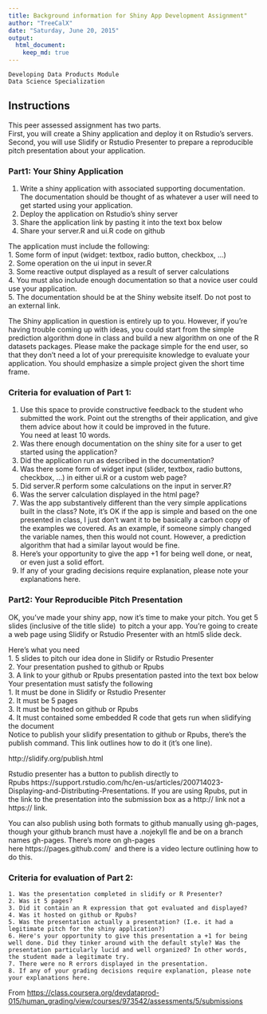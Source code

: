 ```yaml
---
title: Background information for Shiny App Development Assignment"
author: "TreeCalX"
date: "Saturday, June 20, 2015"
output: 
  html_document:
    keep_md: true
---
```

  
    Developing Data Products Module  
    Data Science Specialization  

## Instructions

This peer assessed assignment has two parts.  
First, you will create a Shiny application and deploy it on Rstudio's servers.  
Second, you will use Slidify or Rstudio Presenter to prepare a reproducible pitch presentation about your application.

### Part1: Your Shiny Application  
  
1. Write a shiny application with associated supporting documentation. The documentation should be thought of as whatever a user will need to get started using your application.  
2. Deploy the application on Rstudio's shiny server  
3. Share the application link by pasting it into the text box below  
4. Share your server.R and ui.R code on github  
  
The application must include the following:  
1. Some form of input (widget: textbox, radio button, checkbox, ...)  
2. Some operation on the ui input in sever.R  
3. Some reactive output displayed as a result of server calculations  
4. You must also include enough documentation so that a novice user could use your application.  
5. The documentation should be at the Shiny website itself. Do not post to an external link.  
  
The Shiny application in question is entirely up to you. However, if you're having trouble coming up with ideas, you could start from the simple prediction algorithm done in class and build a new algorithm on one of the R datasets packages. Please make the package simple for the end user, so that they don't need a lot of your prerequisite knowledge to evaluate your application. You should emphasize a simple project given the short time frame.  
    
    
### Criteria for evaluation of Part 1:    
    	
  1. Use this space to provide constructive feedback to the student who submitted the work. Point out the strengths of their application, and give them advice about how it could be improved in the future.  
You need at least 10 words.  
  2. Was there enough documentation on the shiny site for a user to get started using the application?  
  3. Did the application run as described in the documentation?  
  4. Was there some form of widget input (slider, textbox, radio buttons, checkbox, ...) in either ui.R or a custom web page?  
  5. Did server.R perform some calculations on the input in server.R?  
  6. Was the server calculation displayed in the html page?  
  7. Was the app substantively different than the very simple applications built in the class? Note, it's OK if the app is simple and based on the one presented in class, I just don't want it to be basically a carbon copy of the examples we covered. As an example, if someone simply changed the variable names, then this would not count. However, a prediction algorithm that had a similar layout would be fine.  
  8. Here's your opportunity to give the app +1 for being well done, or neat, or even just a solid effort.  
  9. If any of your grading decisions require explanation, please note your explanations here.  
      
      
### Part2: Your Reproducible Pitch Presentation  
    
OK, you've made your shiny app, now it's time to make your pitch. You get 5 slides (inclusive of the title slide)  to pitch a your app. You're going to create a web page using Slidify or Rstudio Presenter with an html5 slide deck.  

Here's what you need  
1. 5 slides to pitch our idea done in Slidify or Rstudio Presenter  
2. Your presentation pushed to github or Rpubs  
3. A link to your github or Rpubs presentation pasted into the text box below
Your presentation must satisfy the following  
1. It must be done in Slidify or Rstudio Presenter  
2. It must be 5 pages  
3. It must be hosted on github or Rpubs  
4. It must contained some embedded R code that gets run when slidifying the document  
Notice to publish your slidify presentation to github or Rpubs, there's the publish command. This link outlines how to do it (it's one line).  
  
http://slidify.org/publish.html  
  

Rstudio presenter has a button to publish directly to Rpubs https://support.rstudio.com/hc/en-us/articles/200714023-Displaying-and-Distributing-Presentations. If you are using Rpubs, put in the link to the presentation into the submission box as a http:// link not a https:// link.

You can also publish using both formats to github manually using gh-pages, though your github branch must have a .nojekyll fle and be on a branch names gh-pages. There's more on gh-pages here https://pages.github.com/  and there is a video lecture outlining how to do this.
  
  
### Criteria for evaluation of Part 2:  
	
	1. Was the presentation completed in slidify or R Presenter?  
	2. Was it 5 pages?  
	3. Did it contain an R expression that got evaluated and displayed?  
	4. Was it hosted on github or Rpubs?  
	5. Was the presentation actually a presentation? (I.e. it had a legitimate pitch for the shiny application?)  
	6. Here's your opportunity to give this presentation a +1 for being well done. Did they tinker around with the default style? Was the presentation particularly lucid and well organized? In other words, the student made a legitimate try.  
	7. There were no R errors displayed in the presentation.  
	8. If any of your grading decisions require explanation, please note your explanations here.  
    
  
From <https://class.coursera.org/devdataprod-015/human_grading/view/courses/973542/assessments/5/submissions> 
